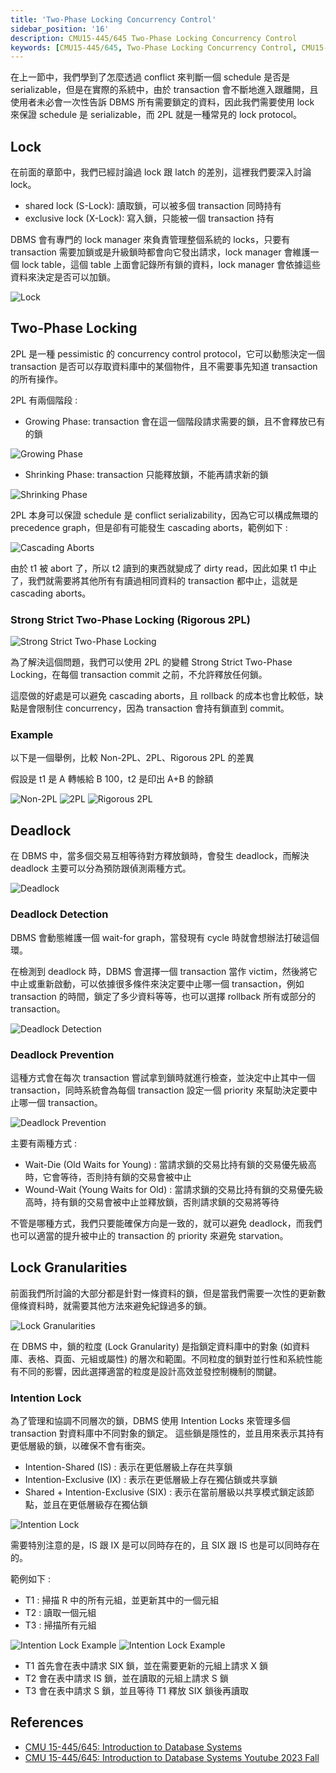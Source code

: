```yaml
---
title: 'Two-Phase Locking Concurrency Control'
sidebar_position: '16'
description: CMU15-445/645 Two-Phase Locking Concurrency Control
keywords: [CMU15-445/645, Two-Phase Locking Concurrency Control, CMU15-445/645 筆記]
---
```


<head>
  <title>CMU 15-445/645 筆記 Two-Phase Locking Concurrency Control</title>
</head>

在上一節中，我們學到了怎麼透過 conflict 來判斷一個 schedule 是否是 serializable，但是在實際的系統中，由於 transaction 會不斷地進入跟離開，且使用者未必會一次性告訴 DBMS 所有需要鎖定的資料，因此我們需要使用 lock 來保證 schedule 是 serializable，而 2PL 就是一種常見的 lock protocol。

## Lock

在前面的章節中，我們已經討論過 lock 跟 latch 的差別，這裡我們要深入討論 lock。

- shared lock (S-Lock): 讀取鎖，可以被多個 transaction 同時持有
- exclusive lock (X-Lock): 寫入鎖，只能被一個 transaction 持有

DBMS 會有專門的 lock manager 來負責管理整個系統的 locks，只要有 transaction 需要加鎖或是升級鎖時都會向它發出請求，lock manager 會維護一個 lock table，這個 table 上面會記錄所有鎖的資料，lock manager 會依據這些資料來決定是否可以加鎖。

![Lock](/img/cmu15-445/c16/image-1.png)

## Two-Phase Locking

2PL 是一種 pessimistic 的 concurrency control protocol，它可以動態決定一個 transaction 是否可以存取資料庫中的某個物件，且不需要事先知道 transaction 的所有操作。

2PL 有兩個階段 :

- Growing Phase: transaction 會在這一個階段請求需要的鎖，且不會釋放已有的鎖

![Growing Phase](/img/cmu15-445/c16/image-2.png)

- Shrinking Phase: transaction 只能釋放鎖，不能再請求新的鎖

![Shrinking Phase](/img/cmu15-445/c16/image-3.png)

2PL 本身可以保證 schedule 是 conflict serializability，因為它可以構成無環的 precedence graph，但是卻有可能發生 cascading aborts，範例如下 :

![Cascading Aborts](/img/cmu15-445/c16/image-4.png)

由於 t1 被 abort 了，所以 t2 讀到的東西就變成了 dirty read，因此如果 t1 中止了，我們就需要將其他所有有讀過相同資料的 transaction 都中止，這就是 cascading aborts。

### Strong Strict Two-Phase Locking (Rigorous 2PL)

![Strong Strict Two-Phase Locking](/img/cmu15-445/c16/image-5.png)

為了解決這個問題，我們可以使用 2PL 的變體 Strong Strict Two-Phase Locking，在每個 transaction commit 之前，不允許釋放任何鎖。

這麼做的好處是可以避免 cascading aborts，且 rollback 的成本也會比較低，缺點是會限制住 concurrency，因為 transaction 會持有鎖直到 commit。

### Example

以下是一個舉例，比較 Non-2PL、2PL、Rigorous 2PL 的差異

假設是 t1 是 A 轉帳給 B 100，t2 是印出 A+B 的餘額

![Non-2PL](/img/cmu15-445/c16/image-6.png)
![2PL](/img/cmu15-445/c16/image-7.png)
![Rigorous 2PL](/img/cmu15-445/c16/image-8.png)

## Deadlock

在 DBMS 中，當多個交易互相等待對方釋放鎖時，會發生 deadlock，而解決 deadlock 主要可以分為預防跟偵測兩種方式。

![Deadlock](/img/cmu15-445/c16/image-9.png)

### Deadlock Detection

DBMS 會動態維護一個 wait-for graph，當發現有 cycle 時就會想辦法打破這個環。

在檢測到 deadlock 時，DBMS 會選擇一個 transaction 當作 victim，然後將它中止或重新啟動，可以依據很多條件來決定要中止哪一個 transaction，例如 transaction 的時間，鎖定了多少資料等等，也可以選擇 rollback 所有或部分的 transaction。

![Deadlock Detection](/img/cmu15-445/c16/image-10.png)

### Deadlock Prevention

這種方式會在每次 transaction 嘗試拿到鎖時就進行檢查，並決定中止其中一個 transaction，同時系統會為每個 transaction 設定一個 priority 來幫助決定要中止哪一個 transaction。

![Deadlock Prevention](/img/cmu15-445/c16/image-11.png)

主要有兩種方式 :

- Wait-Die (Old Waits for Young) : 當請求鎖的交易比持有鎖的交易優先級高時，它會等待，否則持有鎖的交易會被中止
- Wound-Wait (Young Waits for Old) : 當請求鎖的交易比持有鎖的交易優先級高時，持有鎖的交易會被中止並釋放鎖，否則請求鎖的交易將等待

不管是哪種方式，我們只要能確保方向是一致的，就可以避免 deadlock，而我們也可以適當的提升被中止的 transaction 的 priority 來避免 starvation。

## Lock Granularities

前面我們所討論的大部分都是針對一條資料的鎖，但是當我們需要一次性的更新數億條資料時，就需要其他方法來避免紀錄過多的鎖。

![Lock Granularities](/img/cmu15-445/c16/image-12.png)

在 DBMS 中，鎖的粒度 (Lock Granularity) 是指鎖定資料庫中的對象 (如資料庫、表格、頁面、元組或屬性) 的層次和範圍。不同粒度的鎖對並行性和系統性能有不同的影響，因此選擇適當的粒度是設計高效並發控制機制的關鍵。

### Intention Lock

為了管理和協調不同層次的鎖，DBMS 使用 Intention Locks 來管理多個 transaction 對資料庫中不同對象的鎖定。
這些鎖是隱性的，並且用來表示其持有更低層級的鎖，以確保不會有衝突。

- Intention-Shared (IS) : 表示在更低層級上存在共享鎖
- Intention-Exclusive (IX) : 表示在更低層級上存在獨佔鎖或共享鎖
- Shared + Intention-Exclusive (SIX) : 表示在當前層級以共享模式鎖定該節點，並且在更低層級存在獨佔鎖

![Intention Lock](/img/cmu15-445/c16/image-13.png)

需要特別注意的是，IS 跟 IX 是可以同時存在的，且 SIX 跟 IS 也是可以同時存在的。

範例如下 :

- T1 : 掃描 R 中的所有元組，並更新其中的一個元組
- T2 : 讀取一個元組
- T3 : 掃描所有元組

![Intention Lock Example](/img/cmu15-445/c16/image-14.png)
![Intention Lock Example](/img/cmu15-445/c16/image-15.png)

- T1 首先會在表中請求 SIX 鎖，並在需要更新的元組上請求 X 鎖
- T2 會在表中請求 IS 鎖，並在讀取的元組上請求 S 鎖
- T3 會在表中請求 S 鎖，並且等待 T1 釋放 SIX 鎖後再讀取

## References

- [CMU 15-445/645: Introduction to Database Systems](https://15445.courses.cs.cmu.edu/fall2023/)
- [CMU 15-445/645: Introduction to Database Systems Youtube 2023 Fall](https://www.youtube.com/watch?v=9uvn9STdKvA&list=PLSE8ODhjZXjbj8BMuIrRcacnQh20hmY9g&index=17)
